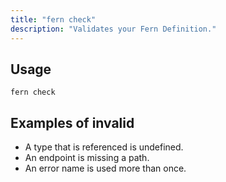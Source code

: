 ```yaml
---
title: "fern check"
description: "Validates your Fern Definition."
---
```


## Usage

```
fern check
```

## Examples of invalid

- A type that is referenced is undefined.
- An endpoint is missing a path.
- An error name is used more than once.
